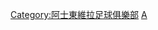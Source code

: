 {{Catnav|頁面分類|...|英格蘭足球|英格蘭足球俱樂部|阿士東維拉足球俱樂部}}
{{Catnav|頁面分類|...|英國足球|英格蘭足球|效力英格蘭球會的球員}}
{{Commonscat|Players of Aston Villa FC}}

[[Category:阿士東維拉足球俱樂部|Category:阿士東維拉足球俱樂部]]
[[Category:效力英格蘭球會的球員|A]]